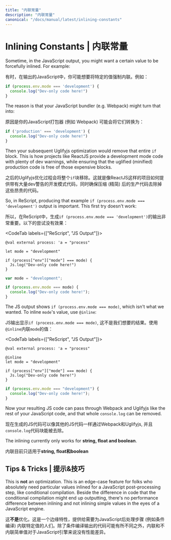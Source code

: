 ```yaml
---
title: "内联常量"
description: "内联常量"
canonical: "/docs/manual/latest/inlining-constants"
---
```


# Inlining Constants | 内联常量

Sometime, in the JavaScript output, you might want a certain value to be forcefully inlined. For example:

有时，在输出的JavaScript中，你可能想要将特定的值强制内联。例如：

```js
if (process.env.mode === 'development') {
  console.log("Dev-only code here!")
}
```

The reason is that your JavaScript bundler (e.g. Webpack) might turn that into:

原因是你的JavaScript打包器 (例如 Webpack) 可能会将它们转换为：

```js
if ('production' === 'development') {
  console.log("Dev-only code here!")
}
```

Then your subsequent Uglifyjs optimization would remove that entire `if` block. This is how projects like ReactJS provide a development mode code with plenty of dev warnings, while ensuring that the uglified (minified) production code is free of those expensive blocks.

之后的Uglifyjs优化过程会将整个`if`块移除。这就是像ReactJS这样的项目如何提供带有大量dev警告的开发模式代码，同时确保压缩 (精简) 后的生产代码去除掉这些昂贵的代码。

So, in ReScript, producing that example `if (process.env.mode === 'development')` output is important. This first try doesn't work:

所以，在ReScript中，生成`if (process.env.mode === 'development')`的输出非常重要。以下的尝试没有效果：

<CodeTab labels={["ReScript", "JS Output"]}>

```res example
@val external process: 'a = "process"

let mode = "development"

if (process["env"]["mode"] === mode) {
  Js.log("Dev-only code here!")
}
```
```js
var mode = "development";

if (process.env.mode === mode) {
  console.log("Dev-only code here!");
}
```

</CodeTab>

The JS output shows `if (process.env.mode === mode)`, which isn't what we wanted. To inline `mode`'s value, use `@inline`:

JS输出显示`if (process.env.mode === mode)`, 这不是我们想要的结果。使用`@inline`内联`mode`的值：

<CodeTab labels={["ReScript", "JS Output"]}>

```res example
@val external process: 'a = "process"

@inline
let mode = "development"

if (process["env"]["mode"] === mode) {
  Js.log("Dev-only code here!")
}
```
```js
if (process.env.mode === "development") {
  console.log("Dev-only code here!");
}
```

</CodeTab>

Now your resulting JS code can pass through Webpack and Uglifyjs like the rest of your JavaScript code, and that whole `console.log` can be removed.

现在生成的JS代码可以像其他的JS代码一样通过Webpack和Uglifyjs, 并且`console.log`代码块能被去除。

The inlining currently only works for **string, float and boolean**.

内联目前只适用于**string, float和boolean**

## Tips & Tricks | 提示&技巧

This is **not** an optimization. This is an edge-case feature for folks who absolutely need particular values inlined for a JavaScript post-processing step, like conditional compilation. Beside the difference in code that the conditional compilation might end up outputting, there's no performance difference between inlining and not inlining simple values in the eyes of a JavaScript engine.

这**不是**优化。这是一个边缘特性，提供给需要为JavaScript后处理步骤 (例如条件编译) 内联特定值的人们。除了条件编译输出的代码可能有所不同之外，内联和不内联简单值对于JavaScript引擎来说没有性能差异。